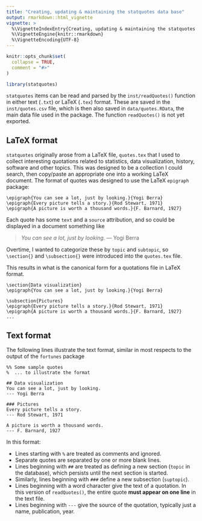 ---
title: "Creating, updating & maintaining the statquotes data base"
output: rmarkdown::html_vignette
vignette: >
  %\VignetteIndexEntry{Creating, updating & maintaining the statquotes data base}
  %\VignetteEngine{knitr::rmarkdown}
  %\VignetteEncoding{UTF-8}
---

```{r, include = FALSE}
knitr::opts_chunk$set(
  collapse = TRUE,
  comment = "#>"
)
```

```{r setup}
library(statquotes)
```

`statquotes` items can be read and parsed by the `inst/readQuotes()` function in either text (`.txt`) or LaTeX (`.tex`) format. These are saved in the `inst/quotes.csv` file, which is then also saved in `data/quotes.RData`, the main data file used in the package. The function `readQuotes()` is not yet
exported.

## LaTeX format

`statquotes` originally arose from a LaTeX file, `quotes.tex`  that I used to collect interesting quotations
related to statistics, data visualization, history, software and other topics. This was designed to be a collection I could search, then copy/paste an appropriate one into a working LaTeX document.  The format
of quotes was designed to use the LaTeX `epigraph` package:

```
\epigraph{You can see a lot, just by looking.}{Yogi Berra}
\epigraph{Every picture tells a story.}{Rod Stewart, 1971}
\epigraph{A picture is worth a thousand words.}{F. Barnard, 1927}
```
Each quote has some `text` and a `source` attribution, and so could be displayed in a document something like

> *You can see a lot, just by looking.* 
> --- Yogi Berra

Overtime, I wanted to categorize these by `topic` and `subtopic`, so `\section{}` and `\subsection{}` were introduced into the `quotes.tex` file.

This results in what is the canonical form for a quotations file in LaTeX format.

```
\section{Data visualization}
\epigraph{You can see a lot, just by looking.}{Yogi Berra}

\subsection{Pictures}
\epigraph{Every picture tells a story.}{Rod Stewart, 1971}
\epigraph{A picture is worth a thousand words.}{F. Barnard, 1927}
...
```

## Text format

The following lines illustrate the text format, similar in most respects to the output of the `fortunes` package

```
%% Some sample quotes
%  ... to illustrate the format

## Data visualization
You can see a lot, just by looking.
--- Yogi Berra

### Pictures
Every picture tells a story.
--- Rod Stewart, 1971

A picture is worth a thousand words.
--- F. Barnard, 1927
```

In this format:

* Lines starting with `%` are treated as comments and ignored.
* Separate quotes are separated by one or more blank lines.
* Lines beginning with `##` are treated as defining a new section (`topic` in the database), which persists until the next section is started.
* Similarly, lines beginning with `###` define a new subsection (`suptopic`).
* Lines beginning with a word character give the text of a quotation. In this version of `readQuotes()`, the entire quote **must appear on one line** in the text file.
* Lines beginning with `--- ` give the source of the quotation, typically just a name, publication, year.






